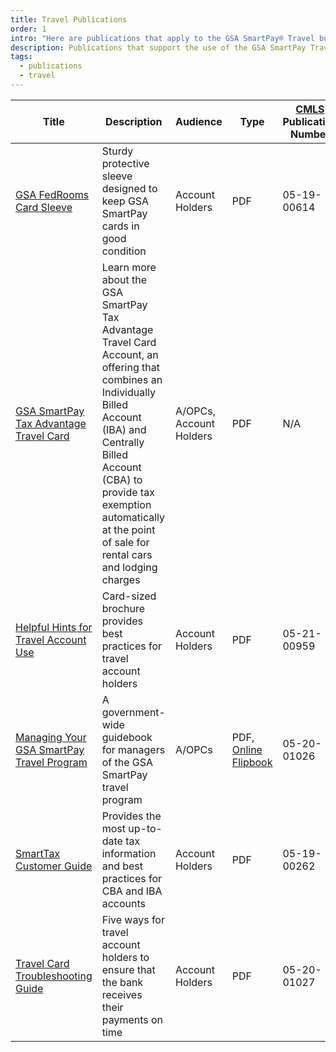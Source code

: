 ```yaml
---
title: Travel Publications
order: 1
intro: "Here are publications that apply to the GSA SmartPay® Travel business line:"
description: Publications that support the use of the GSA SmartPay Travel account
tags:
  - publications
  - travel
---
```



| Title                            | Description       | Audience        | Type             | [CMLS](https://www.gsa.gov/about-us/organization/federal-acquisition-service/customer-and-stakeholder-engagement/customer-marketing-library-service-cmls) Publication Number  |
| ---------------------------------| ------------------| ----------------| -----------------| -------------------------|
| [GSA FedRooms Card Sleeve](/files/publications/publications-gsa-fedrooms-card-sleeve.pdf) | Sturdy protective sleeve designed to keep GSA SmartPay cards in good condition |Account Holders|PDF|05-19-00614|
|[GSA SmartPay Tax Advantage Travel Card](/files/publications/publications-gsa-tax-advantage-travel-card.pdf)| Learn more about the GSA SmartPay Tax Advantage Travel Card Account, an offering that combines an Individually Billed Account (IBA) and Centrally Billed Account (CBA) to provide tax exemption automatically at the point of sale for rental cars and lodging charges|A/OPCs, Account Holders|PDF|N/A|
|[Helpful Hints for Travel Account Use](/files/publications/publications-helpful-hints.pdf)|Card-sized brochure provides best practices for travel account holders|Account Holders|PDF|05-21-00959|
|[Managing Your GSA SmartPay Travel Program](/files/publications/publications-manage-your-smartpay-travel-program.pdf)|A government-wide guidebook for managers of the GSA SmartPay travel program|A/OPCs|PDF,<br /> [Online Flipbook](https://storage.googleapis.com/gsa-icpa-cmls/5-19-00260/html5forpc.html)|05-20-01026|
|[SmartTax Customer Guide](/files/publications/publications-smarttax-customer-guide.pdf)|Provides the most up-to-date tax information and best practices for CBA and IBA accounts|Account Holders|PDF|05-19-00262|
|[Travel Card Troubleshooting Guide](/files/publications/publications-travel-card-troubleshooting-guide.pdf)|Five ways for travel account holders to ensure that the bank receives their payments on time|Account Holders|PDF|05-20-01027|